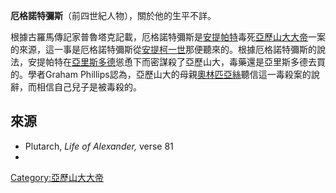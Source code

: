'''厄格諾特彌斯'''（前四世紀人物），關於他的生平不詳。

根據古羅馬傳記家普魯塔克記載，厄格諾特彌斯是[[安提帕特|安提帕特]]毒死[[亞歷山大大帝|亞歷山大大帝]]一案的來源，這一事是厄格諾特彌斯從[[安提柯一世|安提柯一世]]那便聽來的。根據厄格諾特彌斯的說法，安提帕特在[[亞里斯多德|亞里斯多德]]慫恿下而密謀殺了亞歷山大，毒藥還是亞里斯多德去買的。學者Graham Phillips認為，亞歷山大的母親[[奧林匹亞絲|奧林匹亞絲]]聽信這一毒殺案的說辭，而相信自己兒子是被毒殺的。

==來源==
*Plutarch, ''Life of Alexander,'' verse 81
*{{cite book|author=Phillips, Graham|title=Alexander the Great: Murder in Babylon|url=https://archive.org/details/alexandergreatmu0000phil|publisher=Virgin Books|year=2004|isbn=1-85227-134-5}}
{{refend}}

[[Category:亞歷山大大帝|Category:亞歷山大大帝]]
